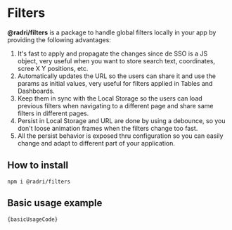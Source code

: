 
# Filters

**@radri/filters** is a package to handle global filters locally in your app by providing the following advantages:

1. It's fast to apply and propagate the changes since de SSO is a JS object, very useful when you want to store search text, coordinates, scree X Y positions, etc.
2. Automatically updates the URL so the users can share it and use the params as initial values, very useful for filters applied in Tables and Dashboards.
3. Keep them in sync with the Local Storage so the users can load previous filters when navigating to a different page and share same filters in different pages.
4. Persist in Local Storage and URL are done by using a debounce, so you don't loose animation frames when the filters change too fast.
5. All the persist behavior is exposed thru configuration so you can easily change and adapt to different part of your application.

## How to install

```shell
npm i @radri/filters
```

## Basic usage example

<BasicUsage />

<Code language="typescript">{basicUsageCode}</Code>
